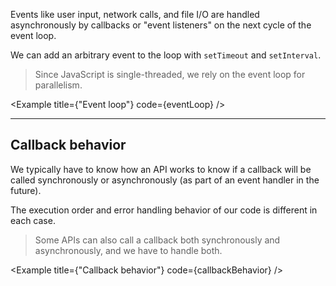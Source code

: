 
Events like user input, network calls, and file I/O are handled asynchronously by callbacks or "event listeners" on the next cycle of the event loop.

We can add an arbitrary event to the loop with `setTimeout` and `setInterval`.

> Since JavaScript is single-threaded, we rely on the event loop for parallelism.

<Example
  title={"Event loop"}
  code={eventLoop}
/>

---

## Callback behavior

We typically have to know how an API works to know if a callback will be called synchronously or asynchronously (as part of an event handler in the future).

The execution order and error handling behavior of our code is different in each case.

> Some APIs can also call a callback both synchronously and asynchronously, and we have to handle both.

<Example
  title={"Callback behavior"}
  code={callbackBehavior}
/>

